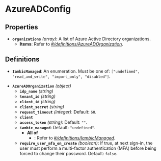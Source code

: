 # AzureADConfig

## Properties

- **`organizations`** *(array)*: A list of Azure Active Directory organizations.
  - **Items**: Refer to *[#/definitions/AzureADOrganization](#definitions/AzureADOrganization)*.
## Definitions


<a id="definitions/IambicManaged"></a>

- **`IambicManaged`**: An enumeration. Must be one of: `["undefined", "read_and_write", "import_only", "disabled"]`.

<a id="definitions/AzureADOrganization"></a>

- **`AzureADOrganization`** *(object)*
  - **`idp_name`** *(string)*
  - **`tenant_id`** *(string)*
  - **`client_id`** *(string)*
  - **`client_secret`** *(string)*
  - **`request_timeout`** *(integer)*: Default: `60`.
  - **`client`**
  - **`access_token`** *(string)*: Default: `""`.
  - **`iambic_managed`**: Default: `"undefined"`.
    - **All of**
      - : Refer to *[#/definitions/IambicManaged](#definitions/IambicManaged)*.
  - **`require_user_mfa_on_create`** *(boolean)*: If true, at next sign-in, the user must perform a multi-factor authentication (MFA) before being forced to change their password. Default: `false`.
